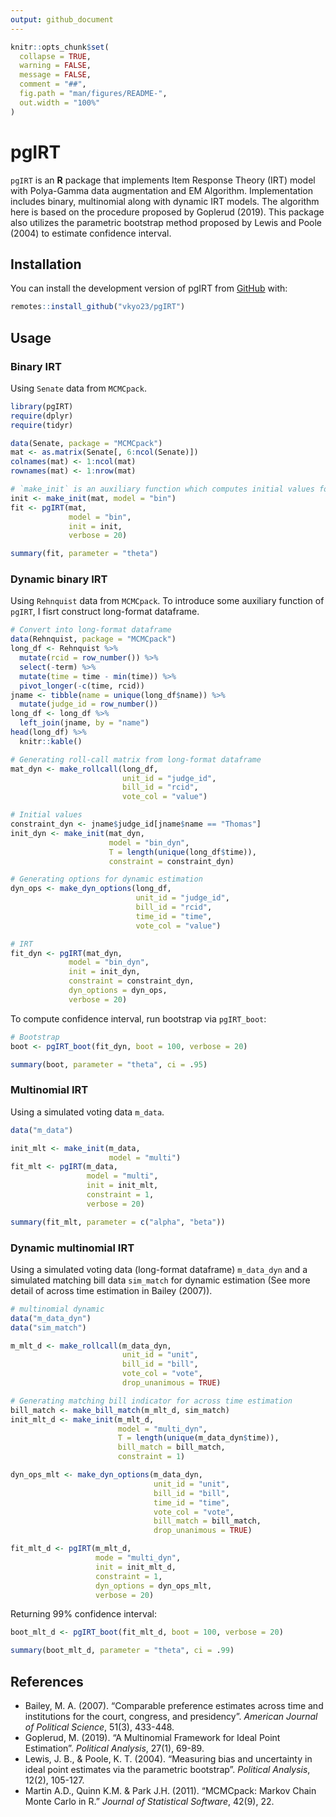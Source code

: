 ```yaml
---
output: github_document
---
```


<!-- README.md is generated from README.Rmd. Please edit that file -->

```r
knitr::opts_chunk$set(
  collapse = TRUE,
  warning = FALSE,
  message = FALSE,
  comment = "##",
  fig.path = "man/figures/README-",
  out.width = "100%"
)
```

# pgIRT

<!-- badges: start -->
<!-- badges: end -->

`pgIRT` is an **R** package that implements Item Response Theory (IRT) model with Polya-Gamma data augmentation and EM Algorithm. Implementation includes binary, multinomial along with dynamic IRT models. The algorithm here is based on the procedure proposed by Goplerud (2019). This package also utilizes the parametric bootstrap method proposed by Lewis and Poole (2004) to estimate confidence interval.

## Installation

You can install the development version of pgIRT from [GitHub](https://github.com) with:

``` r
remotes::install_github("vkyo23/pgIRT")
```
## Usage

### Binary IRT

Using `Senate` data from `MCMCpack`. 

```r
library(pgIRT)
require(dplyr)
require(tidyr)

data(Senate, package = "MCMCpack")
mat <- as.matrix(Senate[, 6:ncol(Senate)])
colnames(mat) <- 1:ncol(mat)
rownames(mat) <- 1:nrow(mat)

# `make_init` is an auxiliary function which computes initial values for `pgIRT`.
init <- make_init(mat, model = "bin")
fit <- pgIRT(mat, 
             model = "bin",
             init = init,
             verbose = 20)

summary(fit, parameter = "theta")
```

### Dynamic binary IRT

Using `Rehnquist` data from `MCMCpack`. To introduce some auxiliary function of `pgIRT`, I fisrt construct long-format dataframe.

```r
# Convert into long-format dataframe
data(Rehnquist, package = "MCMCpack")
long_df <- Rehnquist %>% 
  mutate(rcid = row_number()) %>% 
  select(-term) %>% 
  mutate(time = time - min(time)) %>% 
  pivot_longer(-c(time, rcid))
jname <- tibble(name = unique(long_df$name)) %>% 
  mutate(judge_id = row_number())
long_df <- long_df %>% 
  left_join(jname, by = "name")
head(long_df) %>% 
  knitr::kable()
```


```r
# Generating roll-call matrix from long-format dataframe
mat_dyn <- make_rollcall(long_df, 
                         unit_id = "judge_id", 
                         bill_id = "rcid",
                         vote_col = "value")

# Initial values
constraint_dyn <- jname$judge_id[jname$name == "Thomas"]
init_dyn <- make_init(mat_dyn,
                      model = "bin_dyn",
                      T = length(unique(long_df$time)),
                      constraint = constraint_dyn)

# Generating options for dynamic estimation
dyn_ops <- make_dyn_options(long_df,
                            unit_id = "judge_id",
                            bill_id = "rcid",
                            time_id = "time",
                            vote_col = "value")

# IRT
fit_dyn <- pgIRT(mat_dyn,
             model = "bin_dyn",
             init = init_dyn,
             constraint = constraint_dyn,
             dyn_options = dyn_ops,
             verbose = 20)
```

To compute confidence interval, run bootstrap via `pgIRT_boot`:

```r
# Bootstrap
boot <- pgIRT_boot(fit_dyn, boot = 100, verbose = 20)

summary(boot, parameter = "theta", ci = .95)
```


### Multinomial IRT

Using a simulated voting data `m_data`.

```r
data("m_data")

init_mlt <- make_init(m_data,
                      model = "multi")
fit_mlt <- pgIRT(m_data,
                 model = "multi",
                 init = init_mlt, 
                 constraint = 1,
                 verbose = 20)

summary(fit_mlt, parameter = c("alpha", "beta"))
```


### Dynamic multinomial IRT

Using a simulated voting data (long-format dataframe) `m_data_dyn` and a simulated matching bill data `sim_match` for dynamic estimation (See more detail of across time estimation in Bailey (2007)).

```r
# multinomial dynamic
data("m_data_dyn")
data("sim_match")

m_mlt_d <- make_rollcall(m_data_dyn,
                         unit_id = "unit",
                         bill_id = "bill",
                         vote_col = "vote",
                         drop_unanimous = TRUE)

# Generating matching bill indicator for across time estimation
bill_match <- make_bill_match(m_mlt_d, sim_match)
init_mlt_d <- make_init(m_mlt_d, 
                        model = "multi_dyn",
                        T = length(unique(m_data_dyn$time)),
                        bill_match = bill_match,
                        constraint = 1)

dyn_ops_mlt <- make_dyn_options(m_data_dyn,
                                unit_id = "unit",
                                bill_id = "bill",
                                time_id = "time",
                                vote_col = "vote",
                                bill_match = bill_match,
                                drop_unanimous = TRUE)

fit_mlt_d <- pgIRT(m_mlt_d,
                   mode = "multi_dyn",
                   init = init_mlt_d,
                   constraint = 1,
                   dyn_options = dyn_ops_mlt,
                   verbose = 20)
```

Returning 99% confidence interval:

```r
boot_mlt_d <- pgIRT_boot(fit_mlt_d, boot = 100, verbose = 20)

summary(boot_mlt_d, parameter = "theta", ci = .99)
```


## References

+ Bailey, M. A. (2007). "Comparable preference estimates across time and institutions for the court, congress, and presidency". *American Journal of Political Science*, 51(3), 433-448.
+ Goplerud, M. (2019). "A Multinomial Framework for Ideal Point Estimation". *Political Analysis*, 27(1), 69-89.
+ Lewis, J. B., & Poole, K. T. (2004). "Measuring bias and uncertainty in ideal point estimates via the parametric bootstrap". *Political Analysis*, 12(2), 105-127.
+ Martin A.D., Quinn K.M. & Park J.H. (2011). "MCMCpack: Markov Chain Monte Carlo in R." *Journal of Statistical Software*, 42(9), 22.
